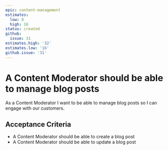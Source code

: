 ```yaml
---
epic: content-management
estimates:
  low: 8
  high: 16
status: created
github:
  issue: 31
estimates.high: '32'
estimates.low: '16'
github.issue: '31'
---
```

# A Content Moderator should be able to manage blog posts

As a Content Moderator I want to be able to manage blog posts so I can engage with our customers.

## Acceptance Criteria

*   A Content Moderator should be able to create a blog post
*   A Content Moderator should be able to update a blog post
